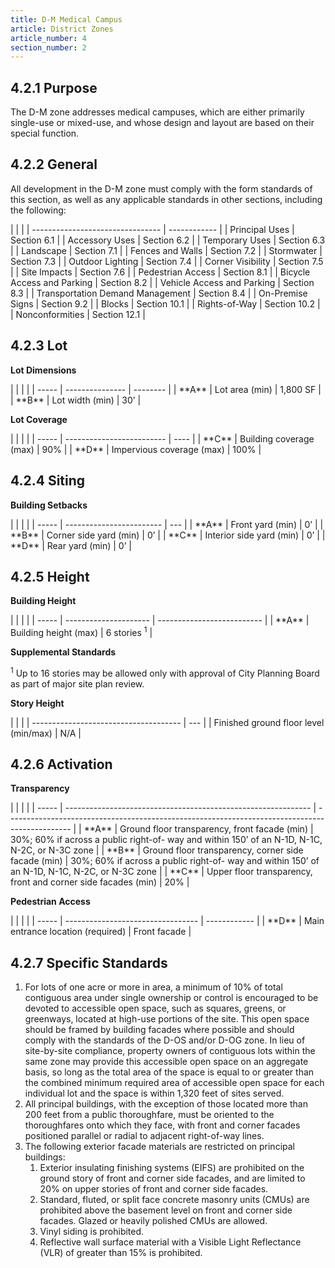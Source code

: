 ```yaml
---
title: D-M Medical Campus
article: District Zones
article_number: 4
section_number: 2
---
```


## 4.2.1 Purpose

The D-M zone addresses medical campuses, which are either primarily single-use or mixed-use, and whose design and layout are based on their special function.

## 4.2.2 General

All development in the D-M zone must comply with the form standards of this section, as well as any applicable standards in other sections, including the following:

<TableSmall>
  | | | | -------------------------------- | ------------ | | Principal Uses |
  Section 6.1 | | Accessory Uses | Section 6.2 | | Temporary Uses | Section 6.3
  | | Landscape | Section 7.1 | | Fences and Walls | Section 7.2 | | Stormwater
  | Section 7.3 | | Outdoor Lighting | Section 7.4 | | Corner Visibility |
  Section 7.5 | | Site Impacts | Section 7.6 | | Pedestrian Access | Section 8.1
  | | Bicycle Access and Parking | Section 8.2 | | Vehicle Access and Parking |
  Section 8.3 | | Transportation Demand Management | Section 8.4 | | On-Premise
  Signs | Section 9.2 | | Blocks | Section 10.1 | | Rights-of-Way | Section 10.2
  | | Nonconformities | Section 12.1 |
</TableSmall>

## 4.2.3 Lot

**Lot Dimensions**

<TableSmall>
  | | | | | ----- | --------------- | -------- | | **A** | Lot area (min) |
  1,800 SF | | **B** | Lot width (min) | 30’ |
</TableSmall>

**Lot Coverage**

<TableSmall>
  | | | | | ----- | ------------------------- | ---- | | **C** | Building
  coverage (max) | 90% | | **D** | Impervious coverage (max) | 100% |
</TableSmall>

## 4.2.4 Siting

**Building Setbacks**

<TableSmall>
  | | | | | ----- | ------------------------ | --- | | **A** | Front yard (min)
  | 0’ | | **B** | Corner side yard (min) | 0’ | | **C** | Interior side yard
  (min) | 0’ | | **D** | Rear yard (min) | 0’ |
</TableSmall>

## 4.2.5 Height

**Building Height**

<TableSmall>
  | | | | | ----- | --------------------- | -------------------------- | | **A**
  | Building height (max) | 6 stories <Sup>1</Sup> |
</TableSmall>

**Supplemental Standards**

<Sup>1</Sup> Up to 16 stories may be allowed only with approval of City Planning
Board as part of major site plan review.

**Story Height**

<TableSmall>
  | | | | ------------------------------------- | --- | | Finished ground floor
  level (min/max) | N/A |
</TableSmall>

## 4.2.6 Activation

**Transparency**

<TableSmall>
  | | | | | ----- |
  ------------------------------------------------------------- |
  ----------------------------------------------------------------------------------------------
  | | **A** | Ground floor transparency, front facade (min) | 30%; 60% if across
  a public right-of- way and within 150’ of an N-1D, N-1C, N-2C, or N-3C zone |
  | **B** | Ground floor transparency, corner side facade (min) | 30%; 60% if
  across a public right-of- way and within 150’ of an N-1D, N-1C, N-2C, or N-3C
  zone | | **C** | Upper floor transparency, front and corner side facades (min)
  | 20% |
</TableSmall>

**Pedestrian Access**

<TableSmall>
  | | | | | ----- | --------------------------------- | ------------ | | **D** |
  Main entrance location (required) | Front facade |
</TableSmall>

## 4.2.7 Specific Standards

1. For lots of one acre or more in area, a minimum of 10% of total contiguous area under single
   ownership or control is encouraged to be devoted to accessible open space, such as squares, greens, or greenways, located at high-use portions of the site. This open space should be framed
   by building facades where possible and should comply with the standards of the D-OS and/or D-OG zone. In lieu of site-by-site compliance, property owners of contiguous lots within the same zone may provide this accessible open space on an aggregate basis, so long as the total area of the space is equal to or greater than the combined minimum required area of accessible open space for each individual lot and the space is within 1,320 feet of sites served.
2. All principal buildings, with the exception of those located more than 200 feet from a public
   thoroughfare, must be oriented to the thoroughfares onto which they face, with front and corner facades positioned parallel or radial to adjacent right-of-way lines.
3. The following exterior facade materials are restricted on principal buildings:
   1. Exterior insulating finishing systems (EIFS) are prohibited on the ground story of front and corner side facades, and are limited to 20% on upper stories of front and corner side facades.
   2. Standard, fluted, or split face concrete masonry units (CMUs) are prohibited above the basement level on front and corner side facades. Glazed or heavily polished CMUs are allowed.
   3. Vinyl siding is prohibited.
   4. Reflective wall surface material with a Visible Light Reflectance (VLR) of greater than 15% is prohibited.
